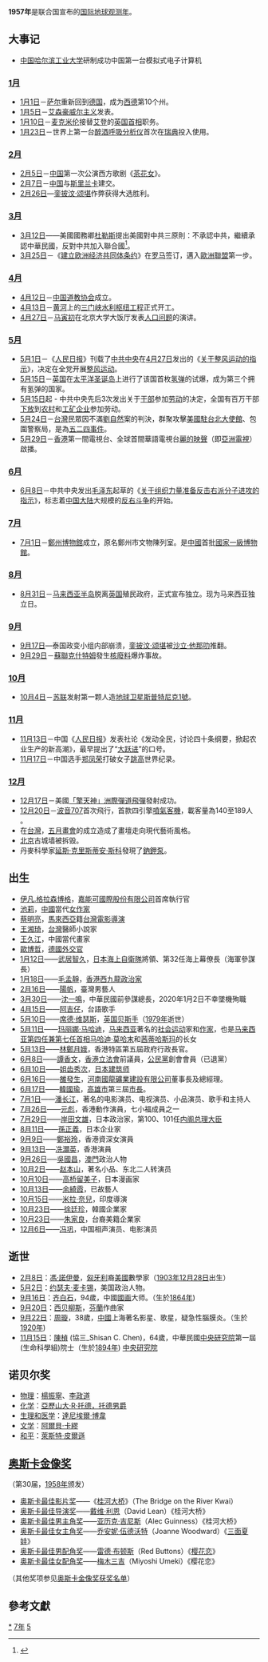 {{yearTOC|1957|'''[[民國紀元|民國]]四十六年'''；日本'''[[昭和|昭和]]三十二年'''}}
{{C20YearInTopic|1957年}}

'''1957年'''是联合国宣布的[[国际地球观测年|国际地球观测年]]。

== 大事记 ==
* [[中国|中国]][[哈尔滨工业大学|哈尔滨工业大学]]研制成功中国第一台模拟式电子计算机
=== [[1月|1月]] ===
* [[1月1日|1月1日]]－[[萨尔|萨尔]]重新回到[[德国|德国]]，成为[[西德|西德]]第10个州。
* [[1月5日|1月5日]]－[[艾森豪威尔主义|艾森豪威尔主义]]发表。
* [[1月10日|1月10日]]－[[麦克米伦|麦克米伦]]接替[[艾登|艾登]]的[[英国首相|英国首相]]职务。
* [[1月23日|1月23日]]－世界上第一台[[醉酒呼吸分析仪|醉酒呼吸分析仪]]首次在[[瑞典|瑞典]]投入使用。
=== [[2月|2月]] ===
* [[2月5日|2月5日]]－[[中国|中国]]第一次公演西方歌剧《[[茶花女|茶花女]]》。
* [[2月7日|2月7日]]－[[中国|中国]]与[[斯里兰卡|斯里兰卡]]建交。
* [[2月26日|2月26日]]—[[銮披汶·颂堪|銮披汶·颂堪]]作弊获得大选胜利。
=== [[3月|3月]] ===
* [[3月12日|3月12日]]——美國國務卿[[杜勒斯|杜勒斯]]提出美國對中共三原則：不承認中共，繼續承認中華民國，反對中共加入聯合國<ref name="記" >{{cite book |authors=[[呂芳上|呂芳上]]總策畫，朱文原、周美華、葉惠芬、高素蘭、陳曼華、歐素瑛編輯撰稿 |title=《中華民國建國百年大事記》 |location=台北 |publisher=國史館 |year=2012 |isbn=978-986-03-3586-6 }}</ref>{{rp|618}}。
* [[3月25日|3月25日]]－《[[羅馬條約|建立欧洲经济共同体条约]]》在[[罗马|罗马]]签订，邁入[[歐洲聯盟|歐洲聯盟]]第一步。
=== [[4月|4月]] ===
* [[4月12日|4月12日]]－[[中国道教协会|中国道教协会]]成立。
* [[4月13日|4月13日]]－[[黄河|黄河]]上的[[三门峡水利枢纽工程|三门峡水利枢纽工程]]正式开工。
* [[4月27日|4月27日]]－[[马寅初|马寅初]]在北京大学大饭厅发表[[人口问题|人口问题]]的演讲。
=== [[5月|5月]] ===
* [[5月1日|5月1日]]－《[[人民日报|人民日报]]》刊载了[[中共中央|中共中央]]在[[4月27日|4月27日]]发出的《[[关于整风运动的指示|关于整风运动的指示]]》，决定在全党开展[[整風運動|整风运动]]。
* [[5月15日|5月15日]]－[[英国|英国]]在[[太平洋|太平洋]][[圣诞岛|圣诞岛]]上进行了该国首枚[[氢弹|氢弹]]的试爆，成为第三个拥有氢弹的国家。
* [[5月15日|5月15日]]起 - 中共中央先后3次发出关于[[干部|干部]]参加[[劳动|劳动]]的决定，全国有百万干部[[下放|下放]]到[[农村|农村]]和[[工矿企业|工矿企业]]参加劳动。
* [[5月24日|5月24日]]－[[台灣|台灣]]民眾因不滿[[劉自然|劉自然]]案的判決，群聚攻擊[[美國駐台北大使館|美國駐台北大使館]]、包圍警察局，是為[[五二四事件|五二四事件]]。
* [[5月29日|5月29日]]－[[香港|香港]]第一間電視台、全球首間華語電視台[[麗的映聲|麗的映聲]]（即[[亞洲電視|亞洲電視]]）啟播。
=== [[6月|6月]] ===
* [[6月8日|6月8日]]－中共中央发出[[毛泽东|毛泽东]]起草的《[[关于组织力量准备反击右派分子进攻的指示|关于组织力量准备反击右派分子进攻的指示]]》，标志着[[中国大陆|中国大陆]]大规模的[[反右斗争|反右斗争]]的开始。
=== [[7月|7月]] ===
* [[7月1日|7月1日]]－[[鄭州博物館|鄭州博物館]]成立，原名鄭州市文物陳列室。是[[中國|中國]]首批[[國家一級博物館|國家一級博物館]]。
=== [[8月|8月]] ===
* [[8月31日|8月31日]]－[[马来西亚半岛|马来西亚半岛]]脱离[[英国|英国]]殖民政府，正式宣布独立。现为马来西亚独立日。
=== [[9月|9月]] ===
* [[9月17日|9月17日]]—泰国政变小组内部崩溃，[[銮披汶·颂堪|銮披汶·颂堪]]被[[沙立·他那叻|沙立·他那叻]]推翻。
* [[9月29日|9月29日]]－[[蘇聯|蘇聯]][[克什特姆|克什特姆]]發生[[核廢料|核廢料]]爆炸事故。
=== [[10月|10月]] ===
* [[10月4日|10月4日]]－[[苏联|苏联]]发射第一颗人造[[地球|地球]][[卫星|卫星]][[斯普特尼克1號|斯普特尼克1號]]。
=== [[11月|11月]] ===
* [[11月13日|11月13日]]－中国《[[人民日报|人民日报]]》发表社论《发动全民，讨论四十条纲要，掀起农业生产的新高潮》，最早提出了“[[大跃进|大跃进]]”的口号。
* [[11月17日|11月17日]]－中国选手[[郑凤荣|郑凤荣]]打破女子[[跳高|跳高]]世界纪录。
=== [[12月|12月]] ===
* [[12月17日|12月17日]]－美國[[擎天神系列運載火箭|「擎天神」洲際彈道飛彈]]發射成功。
* [[12月20日|12月20日]]－[[波音707|波音707]]首次飛行，首款四引擎[[噴射客機列表|噴氣客機]]，載客量為140至189人	。
* 在[[台灣|台灣]]，[[五月畫會|五月畫會]]的成立造成了畫壇走向現代藝術風格。
* [[北京|北京]]古城墙被拆毁。
* 丹麥科學家[[延斯·克里斯蒂安·斯科|延斯·克里斯蒂安·斯科]]發現了[[鈉鉀泵|鈉鉀泵]]。

== 出生 ==
* [[伊凡.格拉森博格|伊凡.格拉森博格]]，[[嘉能可國際股份有限公司|嘉能可國際股份有限公司]]首席執行官
* [[池莉|池莉]]，[[中國|中國]]當代[[女作家|女作家]]
* [[蔡明亮|蔡明亮]]，[[馬來西亞|馬來西亞]]籍[[台灣|台灣]][[電影|電影]][[導演|導演]]
* [[王湘琦|王湘琦]]，[[台灣|台灣]]醫師小說家
* [[王久江|王久江]]，中國當代畫家
* [[歐博哲|歐博哲]]，[[德國|德國]][[外交官|外交官]]
* [[1月12日|1月12日]]——[[武居智久|武居智久]]，[[日本|日本]][[海上自衛隊|海上自衛隊]]將領、第32任海上幕僚長（海軍參謀長）
* [[1月18日|1月18日]]——[[毛孟靜|毛孟靜]]，[[香港|香港]][[九龍西選區|西九龍]][[政治家|政治家]]
* [[2月16日|2月16日]]——[[陽帆|陽帆]]，臺灣男藝人
* [[3月30日|3月30日]]——[[沈一鳴|沈一鳴]]，中華民國前參謀總長，2020年1月2日不幸墜機殉職
* [[4月15日|4月15日]]——[[阿吉仔|阿吉仔]]，台語歌手
* [[5月10日|5月10日]]——[[席德·维瑟斯|席德·维瑟斯]]，[[英国|英国]][[低音吉他|贝斯手]]（[[1979年|1979年]]逝世）
* [[5月11日|5月11日]]——[[玛丽娜·马哈迪|玛丽娜·马哈迪]]，[[马来西亚|马来西亚]]著名的[[社会运动|社会运动]]家和[[作家|作家]]，也是[[马来西亚首相|马来西亚第四任兼第七任首相]][[马哈迪·莫哈末|马哈迪·莫哈末]]和[[茜蒂哈斯玛|茜蒂哈斯玛]]的长女
* [[5月13日|5月13日]]——[[林鄭月娥|林鄭月娥]]，香港特區第五屆政府行政長官。
* [[6月8日|6月8日]]——[[譚香文|譚香文]]，[[香港|香港]][[香港特別行政區立法會|立法會]]前議員，[[公民黨_(香港)|公民黨]]創會會員（已退黨）
* [[6月10日|6月10日]]——[[姐齿秀次|姐齿秀次]]，[[日本|日本]][[建筑师|建筑师]]
* [[6月16日|6月16日]]——[[雒發生|雒發生]]，[[河南國龍礦業建設有限公司|河南國龍礦業建設有限公司]]董事長及總經理。
*[[6月17日|6月17日]]——[[韓國瑜|韓國瑜]]，[[高雄市|高雄市]]第三屆[[市长|市長]]。
* [[7月1日|7月1日]]——[[潘长江|潘长江]]，著名的电影演员、电视演员、小品演员、歌手和主持人
* [[7月26日|7月26日]]——[[元彪|元彪]]，香港動作演員，七小福成員之一
* [[7月29日|7月29日]]——[[岸田文雄|岸田文雄]]，日本政治家，第100、101任[[日本內閣總理大臣|内阁总理大臣]]
* [[8月11日|8月11日]]——[[孫正義|孫正義]]，日本企业家
* [[9月9日|9月9日]]——[[鄭裕玲|鄭裕玲]]，香港資深女演員
* [[9月13日|9月13日]]──[[冼灝英|冼灝英]]，香港演員
* [[9月26日|9月26日]]──[[吳國昌|吳國昌]]，[[澳門|澳門]]政治人物
* [[10月2日|10月2日]]——[[赵本山|赵本山]]，著名小品、东北二人转演员
* [[10月10日|10月10日]]——[[高桥留美子|高桥留美子]]，日本漫画家
* [[10月13日|10月13日]]——[[余綺霞|余綺霞]]，已故藝人
* [[10月15日|10月15日]]——[[米拉·奈兒|米拉·奈兒]]，印度導演
* [[10月23日|10月23日]]——[[徐廷珍|徐廷珍]]，韓國企業家
* [[10月23日|10月23日]]——[[朱家良|朱家良]]，台裔美籍企業家
* [[12月6日|12月6日]]——[[冯巩|冯巩]]，中国相声演员、电影演员

== 逝世 ==
* [[2月8日|2月8日]]：[[馮·諾伊曼|馮·諾伊曼]]，[[匈牙利|匈牙利]]裔[[美國|美國]]數學家（[[1903年|1903年]][[12月28日|12月28日]]出生）
* [[5月2日|5月2日]]：[[约瑟夫·麦卡锡|约瑟夫·麦卡锡]]，美国政治人物。
* [[9月16日|9月16日]]：[[齐白石|齐白石]]，94歲，中國[[國画|國画]]大师。（生於[[1864年|1864年]])
* [[9月20日|9月20日]]：[[西贝柳斯|西贝柳斯]]，[[芬蘭|芬蘭]]作曲家
* [[9月22日|9月22日]]：[[周璇|周璇]]，38歲，[[中國|中國]]上海著名影星、歌星，疑急性腦膜炎。（生於[[1920年|1920年]])
* [[11月15日|11月15日]]：[[陳楨|陳楨]] (協三_Shisan C. Chen)，64歲，中華民國[[中央研究院|中央研究院]]第一屆(生命科學組)院士（生於[[1894年|1894年]]) [https://academicians.sinica.edu.tw/index.php?func=1-D 中央研究院]{{Wayback|url=https://academicians.sinica.edu.tw/index.php?func=1-D |date=20161102125806 }}

== 诺贝尔奖 ==
* [[诺贝尔物理学奖|物理]]：[[楊振寧|楊振寧]]、[[李政道|李政道]]
* [[诺贝尔化学奖|化学]]：[[亞歷山大·R·托德，托德男爵|亞歷山大·R·托德，托德男爵]]
* [[诺贝尔医学奖|生理和医学]]：[[達尼埃爾·博韋|達尼埃爾·博韋]]
* [[诺贝尔文学奖|文学]]：[[阿爾貝·卡繆|阿爾貝·卡繆]]
* [[诺贝尔和平奖|和平]]：[[萊斯特·皮爾遜|萊斯特·皮爾遜]]

== [[奥斯卡金像奖|奥斯卡金像奖]] ==
（第30届，[[1958年|1958年]]颁发）
* [[奥斯卡最佳影片奖|奥斯卡最佳影片奖]]——《[[桂河大桥|桂河大桥]]》（The Bridge on the River Kwai）
* [[奥斯卡最佳导演奖|奥斯卡最佳导演奖]]——[[戴维·利恩|戴维·利恩]]（David Lean）《桂河大桥》
* [[奥斯卡最佳男主角奖|奥斯卡最佳男主角奖]]——[[亚历克·吉尼斯|亚历克·吉尼斯]]（Alec Guinness）《桂河大桥》
* [[奥斯卡最佳女主角奖|奥斯卡最佳女主角奖]]——[[乔安妮·伍德沃特|乔安妮·伍德沃特]]（Joanne Woodward）《[[三面夏娃_(電影)|三面夏娃]]》
* [[奥斯卡最佳男配角奖|奥斯卡最佳男配角奖]]——[[雷德·布顿斯|雷德·布顿斯]]（Red Buttons）《[[樱花恋|樱花恋]]》
* [[奥斯卡最佳女配角奖|奥斯卡最佳女配角奖]]——[[梅木三吉|梅木三吉]]（Miyoshi Umeki）《樱花恋》
（其他奖项参见[[奥斯卡金像奖获奖名单|奥斯卡金像奖获奖名单]]）

== 參考文獻 ==
{{reflist|2}}

[[Category:1957年|*]]
[[Category:1950年代|7年]]
[[Category:20世纪各年|5]]